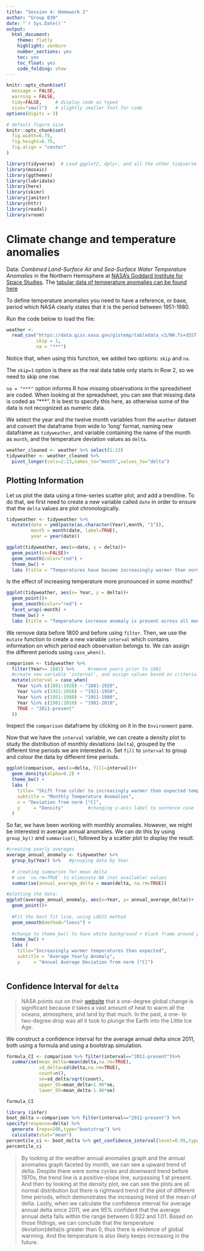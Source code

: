```yaml
---
title: "Session 4: Homework 2"
author: "Group B30"
date: "`r Sys.Date()`"
output:
  html_document:
    theme: flatly
    highlight: zenburn
    number_sections: yes
    toc: yes
    toc_float: yes
    code_folding: show
---
```



```r
knitr::opts_chunk$set(
  message = FALSE, 
  warning = FALSE, 
  tidy=FALSE,     # display code as typed
  size="small")   # slightly smaller font for code
options(digits = 3)

# default figure size
knitr::opts_chunk$set(
  fig.width=6.75, 
  fig.height=6.75,
  fig.align = "center"
)
```


```r
library(tidyverse)  # Load ggplot2, dplyr, and all the other tidyverse packages
library(mosaic)
library(ggthemes)
library(lubridate)
library(here)
library(skimr)
library(janitor)
library(httr)
library(readxl)
library(vroom)
```

# Climate change and temperature anomalies 

Data: 
*Combined Land-Surface Air and Sea-Surface Water Temperature Anomalies* in the Northern Hemisphere at [NASA's Goddard Institute for Space Studies](https://data.giss.nasa.gov/gistemp). The [tabular data of temperature anomalies can be found here](https://data.giss.nasa.gov/gistemp/tabledata_v3/NH.Ts+dSST.txt)

To define temperature anomalies you need to have a reference, or base, period which NASA clearly states that it is the period between 1951-1980.

Run the code below to load the file:

```r

weather <- 
  read_csv("https://data.giss.nasa.gov/gistemp/tabledata_v3/NH.Ts+dSST.csv", 
           skip = 1, 
           na = "***")

```

Notice that, when using this function, we added two options: `skip` and `na`.

The `skip=1` option is there as the real data table only starts in Row 2, so we need to skip one row. 

`na = "***"` option informs R how missing observations in the spreadsheet are coded. When looking at the spreadsheet, you can see that missing data is coded as "***". It is best to specify this here, as otherwise some of the data is not recognized as numeric data.

We select the year and the twelve month variables from the `weather` dataset and convert the dataframe from wide to 'long' format, naming new dataframe as `tidyweather`, and variable containing the name of the month as `month`, and the temperature deviation values as `delta`.


```r
weather_cleaned <- weather %>% select(1:13)
tidyweather <- weather_cleaned %>%
  pivot_longer(cols=2:13,names_to="month",values_to="delta")
```

## Plotting Information

Let us plot the data using a time-series scatter plot, and add a trendline. To do that, we first need to create a new variable called `date` in order to ensure that the `delta` values are plot chronologically. 

```r

tidyweather <- tidyweather %>%
  mutate(date = ymd(paste(as.character(Year),month, "1")),
         month = month(date, label=TRUE),
         year = year(date))

ggplot(tidyweather, aes(x=date, y = delta))+
  geom_point(se=FALSE)+
  geom_smooth(color="red") +
  theme_bw() +
  labs (title = "Temperatures have become increasingly warmer than norm", y="Deviation from norm [°C]", x="Date")


```

Is the effect of increasing temperature more pronounced in some months?

```r

ggplot(tidyweather, aes(x= Year, y = delta))+
  geom_point()+
  geom_smooth(color="red") +
  facet_wrap(~month) +
  theme_bw() +
  labs (title = "Temperature increase anomaly is present across all months", x= "Year" , y = "Deviation from norm [°C]")

```

We remove data before 1800 and before using `filter`. Then, we use the `mutate` function to create a new variable `interval` which contains information on which period each observation belongs to. We can assign the different periods using `case_when()`.


```r

comparison <- tidyweather %>% 
  filter(Year>= 1881) %>%     #remove years prior to 1881
  #create new variable 'interval', and assign values based on criteria below:
  mutate(interval = case_when(
    Year %in% c(1881:1920) ~ "1881-1920",
    Year %in% c(1921:1950) ~ "1921-1950",
    Year %in% c(1951:1980) ~ "1951-1980",
    Year %in% c(1981:2010) ~ "1981-2010",
    TRUE ~ "2011-present"
  ))

```

Inspect the `comparison` dataframe by clicking on it in the `Environment` pane.

Now that we have the `interval` variable, we can create a density plot to study the distribution of monthly deviations (`delta`), grouped by the different time periods we are interested in. Set `fill` to `interval` to group and colour the data by different time periods.

```r

ggplot(comparison, aes(x=delta, fill=interval))+
  geom_density(alpha=0.2) +  
  theme_bw() +               
  labs (
    title= "Shift from colder to increasingly warmer than expected temperatures",
    subtitle = "Monthly Temperature Anomalies",
    x = "Deviation from norm [°C]",
    y     = "Density"         #changing y-axis label to sentence case
  )

```

So far, we have been working with monthly anomalies. However, we might be interested in average annual anomalies. We can do this by using `group_by()` and `summarise()`, followed by a scatter plot to display the result. 

```r

#creating yearly averages
average_annual_anomaly <- tidyweather %>% 
  group_by(Year) %>%   #grouping data by Year
  
  # creating summaries for mean delta 
  # use `na.rm=TRUE` to eliminate NA (not available) values 
  summarise(annual_average_delta = mean(delta, na.rm=TRUE)) 

#plotting the data:
ggplot(average_annual_anomaly, aes(x=Year, y= annual_average_delta))+
  geom_point()+
  
  #Fit the best fit line, using LOESS method
  geom_smooth(method="loess") +
  
  #change to theme_bw() to have white background + black frame around plot
  theme_bw() +
  labs (
    title="Increasingly warmer temperatures than expected",
    subtitle = "Average Yearly Anomaly",
    y     = "Annual Average Deviation from norm [°C]")                         



```


## Confidence Interval for `delta`

>NASA points out on their [website](https://earthobservatory.nasa.gov/world-of-change/decadaltemp.php) that a one-degree global change is significant because it takes a vast amount of heat to warm all the oceans, atmosphere, and land by that much. In the past, a one- to two-degree drop was all it took to plunge the Earth into the Little Ice Age.

We construct a confidence interval for the average annual delta since 2011, both using a formula and using a bootstrap simulation. 

```r

formula_CI <- comparison %>% filter(interval=="2011-present")%>%
  summarise(mean_delta=mean(delta,na.rm=TRUE),
            sd_delta=sd(delta,na.rm=TRUE),
            count=n(),
            se=sd_delta/sqrt(count),
            upper_95=mean_delta+1.96*se,
            lower_95=mean_delta-1.96*se)

formula_CI

```


```r

library (infer)
boot_delta <-comparison %>% filter(interval=="2011-present") %>%
specify(response=delta) %>%
  generate (reps=100,type="bootstrap") %>% 
  calculate(stat="mean")
percentile_ci <- boot_delta %>% get_confidence_interval(level=0.95,type="percentile")
percentile_ci

```

>By looking at the weather annual anomalies graph and the annual anomalies graph faceted by month, we can see a upward trend of delta. Despite there were some cycles and downward trend before 1970s, the trend line is a positive-slope line, surpassing 1 at present. And then by looking at the density plot, we can see the plots are all normal distribution but there is rightward trend of the plot of different time periods, which demonstrates the increasing trend of the mean of delta. Lastly, when we calculate the confidence interval for average annual delta since 2011, we are 95% confident that the average annual delta falls within the range between 0.922 and 1.01. Based on those fildings, we can conclude that the temperature deviation(delta)is greater than 0, thus there is evidence of global warming. And the temperature is also likely keeps increasing in the future. 

